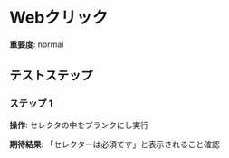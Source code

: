 # Webクリック

**重要度**: normal

## テストステップ

### ステップ 1

**操作**: セレクタの中をブランクにし実行

**期待結果**:
「セレクターは必須です」と表示されること確認


